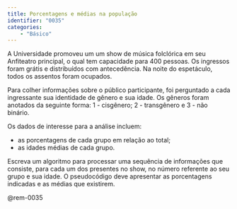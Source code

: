```yaml
---
title: Porcentagens e médias na população 
identifier: "0035"
categories:
    - "Básico"
---
```

::: {#exr-0035}
A Universidade promoveu um um show de música folclórica em seu Anfiteatro principal, o qual tem capacidade para 400\ pessoas. Os ingressos foram grátis e distribuídos com antecedência. Na noite do espetáculo, todos os assentos foram ocupados.

Para colher informações sobre o público participante, foi perguntado a cada ingressante sua identidade de gênero e sua idade. Os gêneros foram anotados da seguinte forma: 1 - cisgênero; 2 - transgênero e 3 - não binário.

Os dados de interesse para a análise incluem:

* as porcentagens de cada grupo em relação ao total;
* as idades médias de cada grupo.

Escreva um algoritmo para processar uma sequência de informações que consiste, para cada um dos presentes no show, no número referente ao seu grupo e sua idade. O pseudocódigo deve apresentar as porcentagens indicadas e as médias que existirem.

@rem-0035
:::
